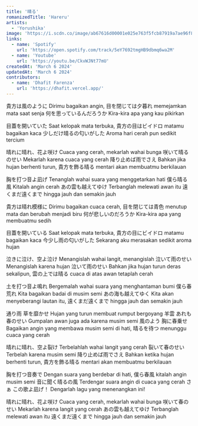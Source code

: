 ```yaml
---
title: '晴る'
romanizedTitle: 'Hareru'
artists:
  - 'Yorushika'
image: 'https://i.scdn.co/image/ab67616d00001e025e763f5fcb87919a7ae96f8b'
links:
  - name: 'Spotify'
    url: 'https://open.spotify.com/track/5eY7692tmgHB9dbmq6wa2M'
  - name: 'Youtube'
    url: 'https://youtu.be/CkvWJNt77mU'
createdAt: 'March 6 2024'
updatedAt: 'March 6 2024'
contributors:
  - name: 'Dhafit Farenza'
    url: 'https://dhafit.vercel.app/'
---
```


貴方は風のように
Dirimu bagaikan angin,
目を閉じては夕暮れ
memejamkan mata saat senja
何を思っているんだろうか
Kira-kira apa yang kau pikirkan

目蓋を開いていた
Saat kelopak mata terbuka,
貴方の目はビイドロ
matamu bagaikan kaca
少しだけ晴るの匂いがした
Aroma hari cerah pun sedikit tercium

晴れに晴れ、花よ咲け
Cuaca yang cerah, mekarlah wahai bunga
咲いて晴るのせい
Mekarlah karena cuaca yang cerah
降り止めば雨でさえ
Bahkan jika hujan berhenti turun,
貴方を飾る晴る
mentari akan membuatmu berkilauan

胸を打つ音よ凪げ
Tenanglah wahai suara yang menggetarkan hati
僕ら晴る風
Kitalah angin cerah
あの雲も越えてゆけ
Terbanglah melewati awan itu
遠くまだ遠くまで
hingga jauh dan semakin jauh

貴方は晴れ模様に
Dirimu bagaikan cuaca cerah,
目を閉じては青色
menutup mata dan berubah menjadi biru
何が悲しいのだろうか
Kira-kira apa yang membuatmu sedih

目蓋を開いている
Saat kelopak mata terbuka,
貴方の目にビイドロ
matamu bagaikan kaca
今少し雨の匂いがした
Sekarang aku merasakan sedikit aroma hujan

泣きに泣け、空よ泣け
Menangislah wahai langit, menangislah
泣いて雨のせい
Menangislah karena hujan
泣いて雨のせい
Bahkan jika hujan turun deras sekalipun,
雲の上では晴る
cuaca di atas awan tetaplah cerah

土を打つ音よ鳴れ
Bergemalah wahai suara yang menghantaman bumi
僕ら春荒れ
Kita bagaikan badai di musim semi
あの海も越えてゆく
Kita akan menyeberangi lautan itu,
遠くまだ遠くまで
hingga jauh dan semakin jauh

通り雨 草を靡かせ
Hujan yang turun membuat rumput bergoyang
羊雲 あれも春のせい
Gumpalan awan juga ada karena musim semi
風のよう 胸に春乗せ
Bagaikan angin yang membawa musim semi di hati,
晴るを待つ
menunggu cuaca yang cerah

晴れに晴れ、空よ裂け
Terbelahlah wahai langit yang cerah
裂いて春のせい
Terbelah karena musim semi
降り止めば雨でさえ
Bahkan ketika hujan berhenti turun,
貴方を飾る晴る
mentari akan membuatmu berkilauan

胸を打つ音奏で
Dengan suara yang berdebar di hati,
僕ら春風
kitalah angin musim semi
音に聞く晴るの風
Terdengar suara angin di cuaca yang cerah
さぁ この歌よ凪げ！
Dengarlah lagu yang menenangkan ini!

晴れに晴れ、花よ咲け
Cuaca yang cerah, mekarlah wahai bunga
咲いて春のせい
Mekarlah karena langit yang cerah
あの雲も越えてゆけ
Terbanglah melewati awan itu
遠くまだ遠くまで
hingga jauh dan semakin jauh

